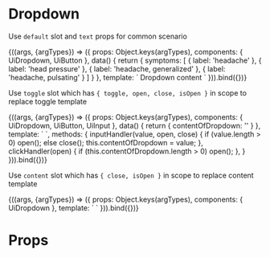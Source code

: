 
<Meta
  title="Molecules/Dropdown"
  component={UiDropdown}
/>

# Dropdown

Use `default` slot and `text` props for common scenario

<Canvas>
  <Story
    name="Common"
    height="80px"
    args={{
      text: 'Dropdown toggle'
    }}
  >
    {((args, {argTypes}) => ({
      props: Object.keys(argTypes),
      components: { UiDropdown, UiButton },
      data() {
        return {
          symptoms: [
            { label: 'headache' },
            { label: 'head pressure' },
            { label: 'headache, generalized' },
            { label: 'headache, pulsating' }
          ]
        }
      },
      template: `<UiDropdown
        :text="text"
      >
        Dropdown content
      </UiDropdown>`
    })).bind({})}
  </Story>
</Canvas>

<ArgsTable story='Common' />

Use `toggle` slot which has `{ toggle, open, close, isOpen }` in scope to replace toggle template

<Canvas>
  <Story
    name="Input as dropdown toggle"
    height="253px"
  >
    {((args, {argTypes}) => ({
      props: Object.keys(argTypes),
      components: { UiDropdown, UiButton, UiInput },
      data() {
        return {
          contentOfDropdown: ''
        }
      },
      template: `<UiDropdown
        :text="text"
        style="width: 25rem"
      >
        <template #default="{closeHandler}">
          <p>No results</p>
          <p>Unfortunately, the symptom was not found.</p>
          <ul>
            <li>Please try to enter single words</li>
            <li>Keep in mind, that you can only select symptoms from the autocomplete list</li>
          </ul>
          <UiButton
            class="ui-button--text"
            @click="close"
          >Start a new search</UiButton>
        </template>
        <template #toggle="{openHandler, closeHandler}">
          <UiInput
            :modelValue="contentOfDropdown"
            @update:modelValue="inputHandler($event, openHandler, closeHandler)"
            type="search"
            placeholder="Search, e.g. headache"
          />
        </template>
      </UiDropdown>`,
      methods: {
        inputHandler(value, open, close) {
          if (value.length > 0) open();
          else close();
          this.contentOfDropdown = value;
        },
        clickHandler(open) {
          if (this.contentOfDropdown.length > 0) open();
        },
      }
    })).bind({})}
  </Story>
</Canvas>

Use `content` slot which has `{ close, isOpen }` in scope to replace content template


<Canvas>
  <Story
    name="Replace dropdown content template"
    height="80px"
  >
    {((args, {argTypes}) => ({
      props: Object.keys(argTypes),
      components: { UiDropdown },
      template: `<UiDropdown
        text="Dropdown toggle"
      >
        <template #default>
          {{ contentOfDropdown }}
        </template>
        <template #content="{ isOpen }">
          <div
            v-if="isOpen"
            class="ui-dropdown__content"
          >
            Dropdown content
          </div>
        </template>
      </UiDropdown>`
    })).bind({})}
  </Story>
</Canvas>

# Props

<Props of={UiDropdown} />
